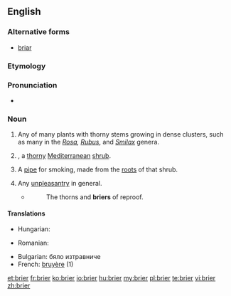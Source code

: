 ==English==
{{merge|briar}}
{{rfi}}
{{wikipedia}}
{{wikispecies|Erica arborea}}
===Alternative forms===
* [[briar]]
===Etymology===
{{rfe}}
===Pronunciation===
* {{IPA|/ˈbraɪə/}}

===Noun===
{{en-noun}}

# Any of many plants with thorny stems growing in dense clusters, such as many in the ''[[Rosa]], [[Rubus]]'', and ''[[Smilax]]'' genera.
# {{taxlink|Erica arborea|species|noshow=1}}, a [[thorny]] [[Mediterranean]] [[shrub]].
# A [[pipe]] for smoking, made from the [[root]]s of that shrub.
# {{context|figuratively|lang=en}} Any [[unpleasantry]] in general.
#* {{rfdate}} {{w|Cowper}}
#*: The thorns and '''briers''' of reproof.

====Translations====
{{trans-top|A thorny Mediterranean shrub}}
* Hungarian: {{t+|hu|tüskebokor}}
{{trans-mid}}
* Romanian: {{t+|ro|mărăcine}}
{{trans-bottom}}

{{trans-top|A pipe made from the roots of that shrub}}
{{trans-mid}}
{{trans-bottom}}

{{trans-top|Any unpleasantry in general}}
{{trans-mid}}
{{trans-bottom}}

{{checktrans-top}}
* Bulgarian: бяло изтравниче
* French: [[bruyère]] {{g|f}} (1)
{{trans-bottom}}

[[et:brier]]
[[fr:brier]]
[[ko:brier]]
[[io:brier]]
[[hu:brier]]
[[my:brier]]
[[pl:brier]]
[[te:brier]]
[[vi:brier]]
[[zh:brier]]